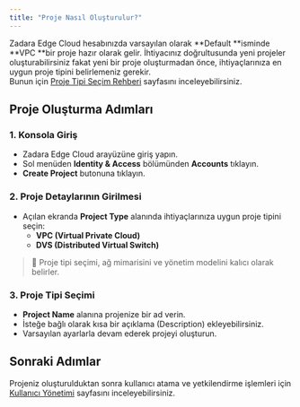 ```yaml
---
title: "Proje Nasıl Oluşturulur?"
---
```


Zadara Edge Cloud hesabınızda varsayılan olarak **Default **isminde **VPC **bir proje hazır olarak gelir. İhtiyacınız doğrultusunda yeni projeler oluşturabilirsiniz fakat yeni bir proje oluşturmadan önce, ihtiyaçlarınıza en uygun proje tipini belirlemeniz gerekir.\
Bunun için [Proje Tipi Seçim Rehberi](/tr/projects/proje-tipi-secim-rehberi) sayfasını inceleyebilirsiniz.

## Proje Oluşturma Adımları

### 1. Konsola Giriş

- Zadara Edge Cloud arayüzüne giriş yapın.
- Sol menüden **Identity & Access** bölümünden **Accounts** tıklayın.
- **Create Project** butonuna tıklayın.

### 2. Proje Detaylarının Girilmesi

- Açılan ekranda **Project Type** alanında ihtiyaçlarınıza uygun proje tipini seçin:
  - **VPC (Virtual Private Cloud)**
  - **DVS (Distributed Virtual Switch)**

> 📌 Proje tipi seçimi, ağ mimarisini ve yönetim modelini kalıcı olarak belirler.

### 3. Proje Tipi Seçimi

- **Project Name** alanına projenize bir ad verin.
- İsteğe bağlı olarak kısa bir açıklama (Description) ekleyebilirsiniz.
- Varsayılan ayarlarla devam ederek projeyi oluşturun.

## Sonraki Adımlar

Projeniz oluşturulduktan sonra kullanıcı atama ve yetkilendirme işlemleri için [Kullanıcı Yönetimi](/tr/project/kullanici-yonetimi) sayfasını inceleyebilirsiniz.